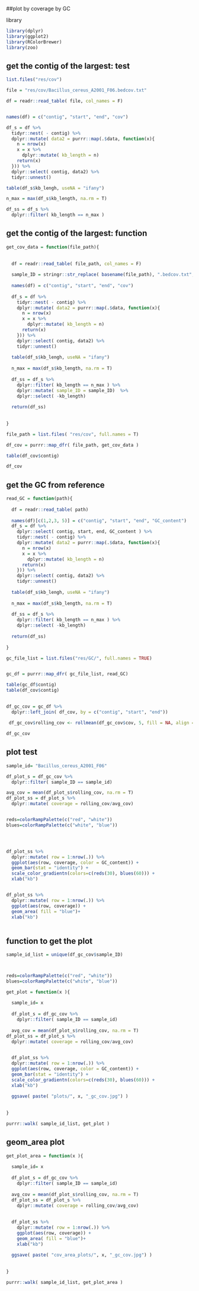 
##plot by coverage by GC

library
```r

library(dplyr)
library(ggplot2)
library(RColorBrewer)
library(zoo)


```


## get the contig of the largest: test
```r

list.files("res/cov")

file = "res/cov/Bacillus_cereus_A2001_F06.bedcov.txt"

df = readr::read_table( file, col_names = F)


names(df) = c("contig", "start", "end", "cov")

df_s = df %>% 
  tidyr::nest( - contig) %>% 
  dplyr::mutate( data2 = purrr::map(.$data, function(x){
    n = nrow(x)
    x = x %>% 
      dplyr::mutate( kb_length = n)
    return(x)
  })) %>% 
  dplyr::select( contig, data2) %>% 
  tidyr::unnest()

table(df_s$kb_lengh, useNA = "ifany")

n_max = max(df_s$kb_length, na.rm = T)

df_ss = df_s %>% 
  dplyr::filter( kb_length == n_max )

```


## get the contig of the largest: function
```r

get_cov_data = function(file_path){
  
  
  df = readr::read_table( file_path, col_names = F)
  
  sample_ID = stringr::str_replace( basename(file_path), ".bedcov.txt", "" )
  
  names(df) = c("contig", "start", "end", "cov")
  
  df_s = df %>% 
    tidyr::nest( - contig) %>% 
    dplyr::mutate( data2 = purrr::map(.$data, function(x){
      n = nrow(x)
      x = x %>% 
        dplyr::mutate( kb_length = n)
      return(x)
    })) %>% 
    dplyr::select( contig, data2) %>% 
    tidyr::unnest()
  
  table(df_s$kb_lengh, useNA = "ifany")
  
  n_max = max(df_s$kb_length, na.rm = T)
  
  df_ss = df_s %>% 
    dplyr::filter( kb_length == n_max ) %>% 
    dplyr::mutate( sample_ID = sample_ID)  %>% 
    dplyr::select( -kb_length)
  
  return(df_ss)
  
  
}

file_path = list.files( "res/cov", full.names = T)

df_cov = purrr::map_dfr( file_path, get_cov_data )

table(df_cov$contig)

df_cov
```


## get the GC from reference
```r

read_GC = function(path){
  
  df = readr::read_table( path)
  
  names(df)[c(1,2,3, 5)] = c("contig", "start", "end", "GC_content")
  df_s = df %>% 
    dplyr::select( contig, start, end, GC_content ) %>% 
    tidyr::nest( - contig) %>% 
    dplyr::mutate( data2 = purrr::map(.$data, function(x){
      n = nrow(x)
      x = x %>% 
        dplyr::mutate( kb_length = n)
      return(x)
    })) %>% 
    dplyr::select( contig, data2) %>% 
    tidyr::unnest()
  
  table(df_s$kb_lengh, useNA = "ifany")
  
  n_max = max(df_s$kb_length, na.rm = T)
  
  df_ss = df_s %>% 
    dplyr::filter( kb_length == n_max ) %>% 
    dplyr::select( -kb_length)
  
  return(df_ss)
  
}

gc_file_list = list.files("res/GC/", full.names = TRUE)


gc_df = purrr::map_dfr( gc_file_list, read_GC)

table(gc_df$contig)
table(df_cov$contig)


```


##
```r

df_gc_cov = gc_df %>% 
  dplyr::left_join( df_cov, by = c("contig", "start", "end")) 

 df_gc_cov$rolling_cov <- rollmean(df_gc_cov$cov, 5, fill = NA, align = "right")

df_gc_cov
```


## plot test
```r

sample_id= "Bacillus_cereus_A2001_F06"

df_plot_s = df_gc_cov %>% 
  dplyr::filter( sample_ID == sample_id) 

avg_cov = mean(df_plot_s$rolling_cov, na.rm = T)
df_plot_ss = df_plot_s %>% 
  dplyr::mutate( coverage = rolling_cov/avg_cov)


reds=colorRampPalette(c("red", "white"))
blues=colorRampPalette(c("white", "blue"))




df_plot_ss %>% 
  dplyr::mutate( row = 1:nrow(.)) %>% 
  ggplot(aes(row, coverage, color = GC_content)) +
  geom_bar(stat = "identity") +
  scale_color_gradientn(colors=c(reds(30), blues(60))) +
  xlab("kb")


df_plot_ss %>% 
  dplyr::mutate( row = 1:nrow(.)) %>% 
  ggplot(aes(row, coverage)) +
  geom_area( fill = "blue")+
  xlab("kb")
  


```



## function to get the plot
```r

sample_id_list = unique(df_gc_cov$sample_ID)



reds=colorRampPalette(c("red", "white"))
blues=colorRampPalette(c("white", "blue"))

get_plot = function(x ){
  
  sample_id= x
  
  df_plot_s = df_gc_cov %>% 
    dplyr::filter( sample_ID == sample_id) 
  
  avg_cov = mean(df_plot_s$rolling_cov, na.rm = T)
df_plot_ss = df_plot_s %>% 
  dplyr::mutate( coverage = rolling_cov/avg_cov)

  
  df_plot_ss %>% 
  dplyr::mutate( row = 1:nrow(.)) %>% 
  ggplot(aes(row, coverage, color = GC_content)) +
  geom_bar(stat = "identity") +
  scale_color_gradientn(colors=c(reds(30), blues(60))) +
  xlab("kb")
  
  ggsave( paste( "plots/", x, "_gc_cov.jpg") )
  
  
}

purrr::walk( sample_id_list, get_plot )


```


## geom_area plot
```r


get_plot_area = function(x ){
  
  sample_id= x
  
  df_plot_s = df_gc_cov %>% 
    dplyr::filter( sample_ID == sample_id) 
  
  avg_cov = mean(df_plot_s$rolling_cov, na.rm = T)
  df_plot_ss = df_plot_s %>% 
    dplyr::mutate( coverage = rolling_cov/avg_cov)
  
  
  df_plot_ss %>% 
    dplyr::mutate( row = 1:nrow(.)) %>% 
    ggplot(aes(row, coverage)) +
    geom_area( fill = "blue")+
    xlab("kb")
  
  ggsave( paste( "cov_area_plots/", x, "_gc_cov.jpg") )
  
  
}

purrr::walk( sample_id_list, get_plot_area )

```
